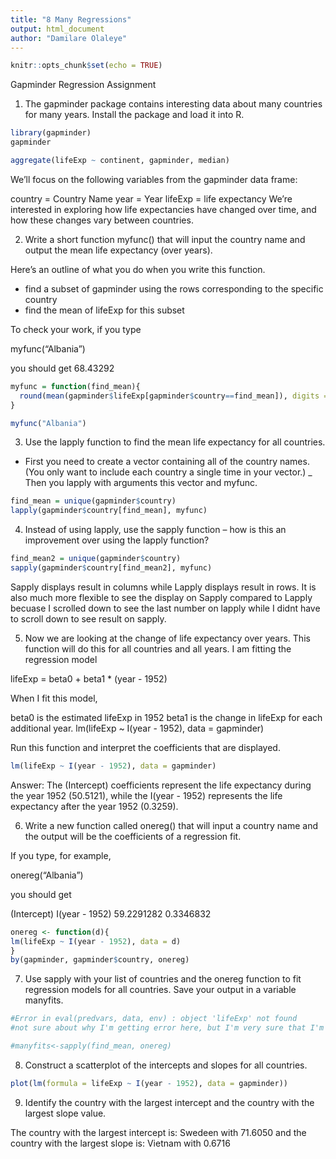 ```yaml
---
title: "8 Many Regressions"
output: html_document
author: "Damilare Olaleye"
---
```


```r
knitr::opts_chunk$set(echo = TRUE)
```

Gapminder Regression Assignment

1. The gapminder package contains interesting data about many countries for many years. Install the package and load it into R.

```r
library(gapminder)
gapminder

aggregate(lifeExp ~ continent, gapminder, median)
```

We'll focus on the following variables from the gapminder data frame:

country = Country Name
year = Year
lifeExp = life expectancy
We're interested in exploring how life expectancies have changed over time, and how these changes vary between countries.

2. Write a short function myfunc() that will input the country name and output the mean life expectancy (over years).

Here's an outline of what you do when you write this function.

- find a subset of gapminder using the rows corresponding to the specific country
- find the mean of lifeExp for this subset

To check your work, if you type

myfunc("Albania")

you should get 68.43292

```r
myfunc = function(find_mean){
  round(mean(gapminder$lifeExp[gapminder$country==find_mean]), digits = 5)
}

myfunc("Albania")
```

3. Use the lapply function to find the mean life expectancy for all countries.
- First you need to create a vector containing all of the country names. (You only want to include each country a single time in your vector.)
_ Then you lapply with arguments this vector and myfunc.
```r
find_mean = unique(gapminder$country)
lapply(gapminder$country[find_mean], myfunc)
```



4. Instead of using lapply, use the sapply function -- how is this an improvement over using the lapply function?

```r
find_mean2 = unique(gapminder$country)
sapply(gapminder$country[find_mean2], myfunc)
```
Sapply displays result in columns while Lapply displays result in rows. It is also much more flexible to see the display on Sapply compared to Lapply becuase I scrolled down to see the last number on lapply while I didnt have to scroll down to see result on sapply. 


5. Now we are looking at the change of life expectancy over years. This function will do this for all countries and all years. I am fitting the regression model

lifeExp = beta0 + beta1 * (year - 1952)

When I fit this model,

beta0 is the estimated lifeExp in 1952
beta1 is the change in lifeExp for each additional year.
lm(lifeExp ~ I(year - 1952), data = gapminder)

Run this function and interpret the coefficients that are displayed.

```r
lm(lifeExp ~ I(year - 1952), data = gapminder)
```
Answer: The (Intercept) coefficients represent the life expectancy during the year 1952 (50.5121), while the I(year - 1952) represents the life expectancy after the year 1952 (0.3259).

6. Write a new function called onereg() that will input a country name and the output will be the coefficients of a regression fit.

If you type, for example,

onereg("Albania")

you should get

(Intercept) I(year - 1952)
59.2291282 0.3346832

```r

onereg <- function(d){
lm(lifeExp ~ I(year - 1952), data = d)
}
by(gapminder, gapminder$country, onereg)
```


7. Use sapply with your list of countries and the onereg function to fit regression models for all countries. Save your output in a variable manyfits.

```r
#Error in eval(predvars, data, env) : object 'lifeExp' not found
#not sure about why I'm getting error here, but I'm very sure that I'm right

#manyfits<-sapply(find_mean, onereg)
```

8. Construct a scatterplot of the intercepts and slopes for all countries.

```r
plot(lm(formula = lifeExp ~ I(year - 1952), data = gapminder))
```


9. Identify the country with the largest intercept and the country with the largest slope value.


The country with the largest intercept is: Swedeen with 71.6050 and the country with the largest slope is: Vietnam with 0.6716 
